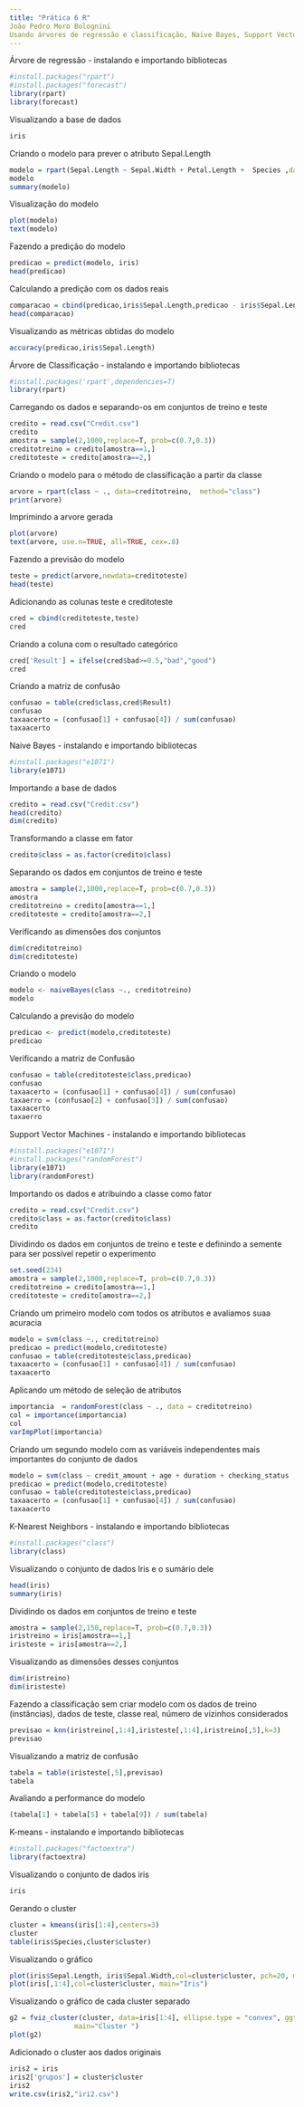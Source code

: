 ```yaml
---
title: "Prática 6 R"
João Pedro Moro Bolognini
Usando árvores de regressão e classificação, Naive Bayes, Support Vector Machines, k-Nearest Neighbors e K-means
---
```


Árvore de regressão - instalando e importando bibliotecas
```r
#install.packages("rpart")
#install.packages("forecast")
library(rpart)
library(forecast)
```

Visualizando a base de dados
```r
iris
```

Criando o modelo para prever o atributo Sepal.Length
```r
modelo = rpart(Sepal.Length ~ Sepal.Width + Petal.Length +  Species ,data=iris)
modelo
summary(modelo)
```

Visualização do modelo
```r
plot(modelo)
text(modelo)
```

Fazendo a predição do modelo
```r
predicao = predict(modelo, iris)
head(predicao)
```

Calculando a predição com os dados reais
```r
comparacao = cbind(predicao,iris$Sepal.Length,predicao - iris$Sepal.Length )
head(comparacao)
```

Visualizando as métricas obtidas do modelo
```r
accuracy(predicao,iris$Sepal.Length)
```

Árvore de Classificação - instalando e importando bibliotecas
```r
#install.packages('rpart',dependencies=T)
library(rpart)
```

Carregando os dados e separando-os em conjuntos de treino e teste
```r
credito = read.csv("Credit.csv")
credito
amostra = sample(2,1000,replace=T, prob=c(0.7,0.3))
creditotreino = credito[amostra==1,]
creditoteste = credito[amostra==2,]
```

Criando o modelo para o método de classificação a partir da classe
```r
arvore = rpart(class ~ ., data=creditotreino,  method="class")
print(arvore)
```

Imprimindo a arvore gerada
```r
plot(arvore)
text(arvore, use.n=TRUE, all=TRUE, cex=.8)
```

Fazendo a previsão do modelo
```r
teste = predict(arvore,newdata=creditoteste)
head(teste)
```

Adicionando as colunas teste e creditoteste
```r
cred = cbind(creditoteste,teste)
cred
```

Criando a coluna com o resultado categórico
```r
cred['Result'] = ifelse(cred$bad>=0.5,"bad","good")
cred
```

Criando a matriz de confusão
```r
confusao = table(cred$class,cred$Result)
confusao
taxaacerto = (confusao[1] + confusao[4]) / sum(confusao)
taxaacerto
```

Naive Bayes - instalando e importando bibliotecas
```r
#install.packages("e1071")
library(e1071)
```

Importando a base de dados
```r
credito = read.csv("Credit.csv")
head(credito)
dim(credito)
```

Transformando a classe em fator
```r
credito$class = as.factor(credito$class)
```

Separando os dados em conjuntos de treino e teste
```r
amostra = sample(2,1000,replace=T, prob=c(0.7,0.3))
amostra
creditotreino = credito[amostra==1,]
creditoteste = credito[amostra==2,]
```

Verificando as dimensões dos conjuntos
```r
dim(creditotreino)
dim(creditoteste)
```

Criando o modelo
```r
modelo <- naiveBayes(class ~., creditotreino)
modelo
```

Calculando a previsão do modelo
```r
predicao <- predict(modelo,creditoteste)
predicao
```

Verificando a matriz de Confusão
```r
confusao = table(creditoteste$class,predicao)
confusao
taxaacerto = (confusao[1] + confusao[4]) / sum(confusao)
taxaerro = (confusao[2] + confusao[3]) / sum(confusao)
taxaacerto
taxaerro
```

Support Vector Machines - instalando e importando bibliotecas
```r
#install.packages("e1071")
#install.packages("randomForest")
library(e1071)
library(randomForest)
```

Importando os dados e atribuindo a classe como fator
```r
credito = read.csv("Credit.csv")
credito$class = as.factor(credito$class)
credito
```


Dividindo os dados em conjuntos de treino e teste e definindo a semente para ser possível repetir o experimento
```r
set.seed(234)
amostra = sample(2,1000,replace=T, prob=c(0.7,0.3))
creditotreino = credito[amostra==1,]
creditoteste = credito[amostra==2,]
```

Criando um primeiro modelo com todos os atributos e avaliamos suaa acuracia
```r
modelo = svm(class ~., creditotreino)
predicao = predict(modelo,creditoteste)
confusao = table(creditoteste$class,predicao)
taxaacerto = (confusao[1] + confusao[4]) / sum(confusao)
taxaacerto
```
Aplicando um método de seleção de atributos
```r
importancia  = randomForest(class ~ ., data = creditotreino)
col = importance(importancia)
col
varImpPlot(importancia)
```

Criando um segundo modelo com as variáveis independentes mais importantes do conjunto de dados
```r
modelo = svm(class ~ credit_amount + age + duration + checking_status ,creditotreino)
predicao = predict(modelo,creditoteste)
confusao = table(creditoteste$class,predicao)
taxaacerto = (confusao[1] + confusao[4]) / sum(confusao)
taxaacerto
```

K-Nearest Neighbors - instalando e importando bibliotecas
```r
#install.packages("class")
library(class)
```

Visualizando o conjunto de dados Iris e o sumário dele
```r
head(iris)
summary(iris)
```

Dividindo os dados em conjuntos de treino e teste
```r
amostra = sample(2,150,replace=T, prob=c(0.7,0.3))
iristreino = iris[amostra==1,]
iristeste = iris[amostra==2,]
```

Visualizando as dimensões desses conjuntos
```r
dim(iristreino)
dim(iristeste)
```

Fazendo a classificação sem criar modelo com os dados de treino (instâncias), dados de teste, classe real, número de vizinhos considerados
```r
previsao = knn(iristreino[,1:4],iristeste[,1:4],iristreino[,5],k=3)
previsao
```
Visualizando a matriz de confusão
```r
tabela = table(iristeste[,5],previsao)
tabela
```

Avaliando a performance do modelo
```r
(tabela[1] + tabela[5] + tabela[9]) / sum(tabela) 
```

K-means - instalando e importando bibliotecas
```r
#install.packages("factoextra")
library(factoextra)

```

Visualizando o conjunto de dados iris
```r
iris
```

Gerando o cluster
```r
cluster = kmeans(iris[1:4],centers=3)
cluster
table(iris$Species,cluster$cluster)
```

Visualizando o gráfico
```r
plot(iris$Sepal.Length, iris$Sepal.Width,col=cluster$cluster, pch=20, main="iris")
plot(iris[,1:4],col=cluster$cluster, main="Iris")
```

Visualizando o gráfico de cada cluster separado
```r
g2 = fviz_cluster(cluster, data=iris[1:4], ellipse.type = "convex", ggtheme = theme_bw(),
                main="Cluster ")
plot(g2)
```

Adicionado o cluster aos dados originais
```r
iris2 = iris
iris2['grupos'] = cluster$cluster
iris2
write.csv(iris2,"iri2.csv")
```